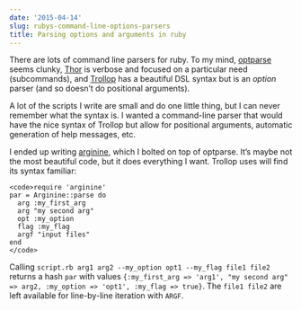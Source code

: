 ```yaml
---
date: '2015-04-14'
slug: rubys-command-line-options-parsers
title: Parsing options and arguments in ruby
---
```


There are lots of command line parsers for ruby. To my mind, [optparse](http://ruby-doc.org/stdlib-2.2.0/libdoc/optparse/rdoc/OptionParser.html) seems clunky, [Thor](http://whatisthor.com/) is verbose and focused on a particular need (subcommands), and [Trollop](http://trollop.rubyforge.org/) has a beautiful DSL syntax but is an _option_ parser (and so doesn't do positional arguments).





A lot of the scripts I write are small and do one little thing, but I can never remember what the syntax is. I wanted a command-line parser that would have the nice syntax of Trollop but allow for positional arguments, automatic generation of help messages, etc.





I ended up writing [arginine](https://github.com/swo/arginine), which I bolted on top of optparse. It's maybe not the most beautiful code, but it does everything I want. Trollop uses will find its syntax familiar:





    <code>require 'arginine'
    par = Arginine::parse do
      arg :my_first_arg
      arg "my second arg"
      opt :my_option
      flag :my_flag
      argf "input files"
    end
    </code>





Calling `script.rb arg1 arg2 --my_option opt1 --my_flag file1 file2` returns a hash `par` with values `{:my_first_arg => 'arg1', "my second arg" => arg2, :my_option => 'opt1', :my_flag => true}`. The `file1 file2` are left available for line-by-line iteration with `ARGF`.
